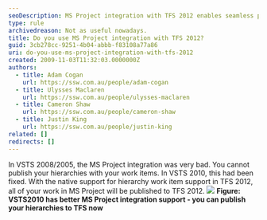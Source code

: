 ```yaml
---
seoDescription: MS Project integration with TFS 2012 enables seamless publishing of hierarchies and work items.
type: rule
archivedreason: Not as useful nowadays.
title: Do you use MS Project integration with TFS 2012?
guid: 3cb278cc-9251-4b04-abbb-f83108a77a86
uri: do-you-use-ms-project-integration-with-tfs-2012
created: 2009-11-03T11:32:03.0000000Z
authors:
  - title: Adam Cogan
    url: https://ssw.com.au/people/adam-cogan
  - title: Ulysses Maclaren
    url: https://ssw.com.au/people/ulysses-maclaren
  - title: Cameron Shaw
    url: https://ssw.com.au/people/cameron-shaw
  - title: Justin King
    url: https://ssw.com.au/people/justin-king
related: []
redirects: []
---
```


In VSTS 2008/2005, the MS Project integration was very bad. You cannot publish your hierarchies with your work items. In VSTS 2010, this had been fixed. With the native support for hierarchy work item support in TFS 2012, all of your work in MS Project will be published to TFS 2012.
![](VSTS2010-MSProject.jpg)
**Figure: VSTS2010 has better MS Project integration support - you can publish your hierarchies to TFS now**